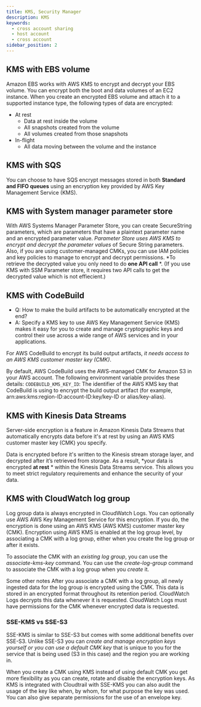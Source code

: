 ```yaml
---
title: KMS, Security Manager
description: KMS
keywords:
  - cross account sharing
  - host account
  - cross account
sidebar_position: 2
---
```


## KMS with EBS volume
Amazon EBS works with AWS KMS to encrypt and decrypt your EBS volume. You can encrypt both the boot and data volumes of an EC2 instance. When you create an encrypted EBS volume and attach it to a supported instance type, the following types of data are encrypted:

- At rest
    - Data at rest inside the volume
    - All snapshots created from the volume
    - All volumes created from those snapshots
- In-flight
    - All data moving between the volume and the instance

## KMS with SQS
You can choose to have SQS encrypt messages stored in both **Standard and FIFO queues** using an encryption key provided by AWS Key Management Service (KMS).

## KMS with System manager parameter store 
With AWS Systems Manager Parameter Store, you can create SecureString parameters, which are parameters that have a plaintext parameter name and an encrypted parameter value. *Parameter Store uses AWS KMS to encrypt and decrypt the parameter values* of Secure String parameters. 
Also, if you are using customer-managed CMKs, you can use IAM policies and key policies to manage to encrypt and decrypt permissions. *To retrieve the decrypted value you only need to do **one API call** *. 
(If you use KMS with SSM Parameter store, it requires two API calls to get the decrypted value which is not effiecient.)

## KMS with CodeBuild
- Q: How to make the build artifacts to be automatically encrypted at the end?
- A: Specify a KMS key to use
AWS Key Management Service (KMS) makes it easy for you to create and manage cryptographic keys and control their use across a wide range of AWS services and in your applications.

For AWS CodeBuild to encrypt its build output artifacts, *it needs access to an AWS KMS customer master key (CMK)*. 

By default, AWS CodeBuild uses the AWS-managed CMK for Amazon S3 in your AWS account. 
The following environment variable provides these details:
`CODEBUILD_KMS_KEY_ID`: The identifier of the AWS KMS key that CodeBuild is using to encrypt the build output artifact (for example, arn:aws:kms:region-ID:account-ID:key/key-ID or alias/key-alias).

## KMS with Kinesis Data Streams 
Server-side encryption is a feature in Amazon Kinesis Data Streams that automatically encrypts data before it's at rest by using an AWS KMS customer master key (CMK) you specify. 

Data is encrypted before it's written to the Kinesis stream storage layer, and decrypted after it’s retrieved from storage. As a result, *your data is encrypted **at rest** * within the Kinesis Data Streams service. This allows you to meet strict regulatory requirements and enhance the security of your data.

## KMS with CloudWatch log group
Log group data is always encrypted in CloudWatch Logs. You can optionally use AWS AWS Key Management Service for this encryption. If you do, the encryption is done using an AWS KMS (AWS KMS) customer master key (CMK). Encryption using AWS KMS is enabled at the log group level, by associating a CMK with a log group, either when you create the log group or after it exists.

To associate the CMK with an *existing log group*, you can use the *associate-kms-key* command.
You can use the *create-log-group* command to associate the CMK with a log group when you *create* it.

Some other notes
After you associate a CMK with a log group, all newly ingested data for the log group is encrypted using the CMK. This data is stored in an encrypted format throughout its retention period. 
CloudWatch Logs decrypts this data whenever it is requested. CloudWatch Logs must have permissions for the CMK whenever encrypted data is requested.

### SSE-KMS vs SSE-S3
SSE-KMS is similar to SSE-S3 but comes with some additional benefits over SSE-S3. Unlike SSE-S3 you can *create and manage encryption keys yourself or you can use a default CMK key* that is unique to you for the service that is being used (S3 in this case) and the region you are working in.

When you create a CMK using KMS instead of using default CMK you get more flexibility as you can create, rotate and disable the encryption keys. As KMS is integrated with Cloudtrail with SSE-KMS you can also audit the usage of the key like when, by whom, for what purpose the key was used. You can also give separate permissions for the use of an envelope key.


